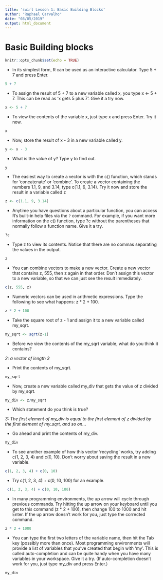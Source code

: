 ```yaml
---
title: 'swirl Lesson 1: Basic Building Blocks'
author: "Raphael Carvalho"
date: "08/05/2019"
output: html_document
---
```

# Basic Building blocks 

```r
knitr::opts_chunk$set(echo = TRUE)
```

* In its simplest form, R can be used as an interactive calculator. Type 5 +
7 and press Enter.

```r
5 + 7
```

* To assign the result of 5 + 7 to a new variable called x, you type x <- 5 + 7. This can be read as 'x gets 5 plus 7'. Give it a try now.

```r
x <- 5 + 7
```

* To view the contents of the variable x, just type x and press Enter. Try it
now.

```r
x
```

* Now, store the result of x - 3 in a new variable called y.

```r
y <- x - 3
```

* What is the value of y? Type y to find out.

```r
y
```

* The easiest way to create a vector is with the c() function, which stands
for 'concatenate' or 'combine'. To create a vector containing the numbers
1.1, 9, and 3.14, type c(1.1, 9, 3.14). Try it now and store the result in
a variable called z

```r
z <- c(1.1, 9, 3.14)
```

* Anytime you have questions about a particular function, you can access R's
built-in help files via the `?` command. For example, if you want more
information on the c() function, type ?c without the parentheses that
normally follow a function name. Give it a try.

```r
?c
```

* Type z to view its contents. Notice that there are no commas separating the values in the output.

```r
z
```

* You can combine vectors to make a new vector. Create a new vector that
contains z, 555, then z again in that order. Don't assign this vector to a
new variable, so that we can just see the result immediately.

```r
c(z, 555, z)
```

* Numeric vectors can be used in arithmetic expressions. Type the following
to see what happens: z * 2 + 100.

```r
z * 2 + 100
```

* Take the square root of z - 1 and assign it to a new variable called
my_sqrt.

```r
my_sqrt <- sqrt(z-1)
```

* Before we view the contents of the my_sqrt variable, what do you think it
contains?

*2: a vector of length 3*

* Print the contents of my_sqrt.

```r
my_sqrt
```

* Now, create a new variable called my_div that gets the value of z divided
by my_sqrt.

```r
my_div <- z/my_sqrt
```

* Which statement do you think is true?

*3: The first element of my_div is equal to the first element of z divided by the first element of my_sqrt, and so on...*

* Go ahead and print the contents of my_div.

```r
my_div
```

* To see another example of how this vector 'recycling' works, try adding
c(1, 2, 3, 4) and c(0, 10). Don't worry about saving the result in a new
variable.

```r
c(1, 2, 3, 4) + c(0, 10)
```

* Try c(1, 2, 3, 4) + c(0, 10, 100) for an example.

```r
 c(1, 2, 3, 4) + c(0, 10, 100)
```

* In many programming environments, the up arrow will cycle through previous
commands. Try hitting the up arrow on your keyboard until you get to this
command (z * 2 + 100), then change 100 to 1000 and hit Enter. If the up
arrow doesn't work for you, just type the corrected command.

```r
z * 2 + 1000
```

* You can type the first two letters of the variable name, then hit the Tab
key (possibly more than once). Most programming environments will provide a
list of variables that you've created that begin with 'my'. This is called
auto-completion and can be quite handy when you have many variables in your
workspace. Give it a try. (If auto-completion doesn't work for you, just
type my_div and press Enter.)

```r
my_div
```